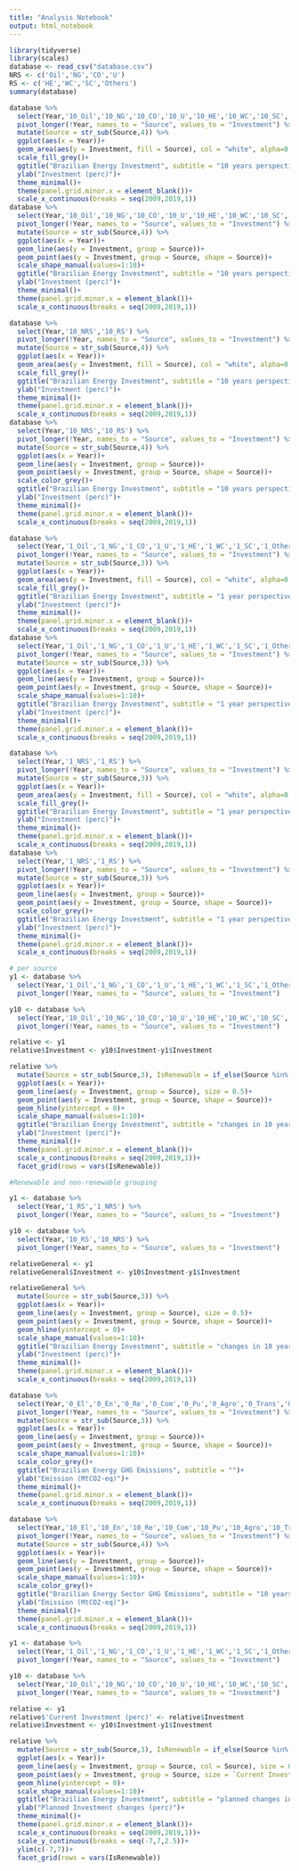 ```yaml
---
title: "Analysis Notebook"
output: html_notebook
---
```


```r
library(tidyverse)
library(scales)
database <- read_csv("database.csv")
NRS <- c('Oil','NG','CO','U')
RS <- c('HE','WC','SC','Others')
summary(database)
```

```r
database %>%
  select(Year,'10_Oil','10_NG','10_CO','10_U','10_HE','10_WC','10_SC','10_Others') %>%
  pivot_longer(!Year, names_to = "Source", values_to = "Investment") %>%
  mutate(Source = str_sub(Source,4)) %>%
  ggplot(aes(x = Year))+
  geom_area(aes(y = Investment, fill = Source), col = "white", alpha=0.6)+
  scale_fill_grey()+
  ggtitle("Brazilian Energy Investment", subtitle = "10 years perspective")+
  ylab("Investment (perc)")+
  theme_minimal()+
  theme(panel.grid.minor.x = element_blank())+
  scale_x_continuous(breaks = seq(2009,2019,1))
database %>%
  select(Year,'10_Oil','10_NG','10_CO','10_U','10_HE','10_WC','10_SC','10_Others') %>%
  pivot_longer(!Year, names_to = "Source", values_to = "Investment") %>%
  mutate(Source = str_sub(Source,4)) %>%
  ggplot(aes(x = Year))+
  geom_line(aes(y = Investment, group = Source))+
  geom_point(aes(y = Investment, group = Source, shape = Source))+
  scale_shape_manual(values=1:10)+
  ggtitle("Brazilian Energy Investment", subtitle = "10 years perspective")+
  ylab("Investment (perc)")+
  theme_minimal()+
  theme(panel.grid.minor.x = element_blank())+
  scale_x_continuous(breaks = seq(2009,2019,1))

database %>%
  select(Year,'10_NRS','10_RS') %>%
  pivot_longer(!Year, names_to = "Source", values_to = "Investment") %>%
  mutate(Source = str_sub(Source,4)) %>%
  ggplot(aes(x = Year))+
  geom_area(aes(y = Investment, fill = Source), col = "white", alpha=0.6)+
  scale_fill_grey()+
  ggtitle("Brazilian Energy Investment", subtitle = "10 years perspective")+
  ylab("Investment (perc)")+
  theme_minimal()+
  theme(panel.grid.minor.x = element_blank())+
  scale_x_continuous(breaks = seq(2009,2019,1))
database %>%
  select(Year,'10_NRS','10_RS') %>%
  pivot_longer(!Year, names_to = "Source", values_to = "Investment") %>%
  mutate(Source = str_sub(Source,4)) %>%
  ggplot(aes(x = Year))+
  geom_line(aes(y = Investment, group = Source))+
  geom_point(aes(y = Investment, group = Source, shape = Source))+
  scale_color_grey()+
  ggtitle("Brazilian Energy Investment", subtitle = "10 years perspective")+
  ylab("Investment (perc)")+
  theme_minimal()+
  theme(panel.grid.minor.x = element_blank())+
  scale_x_continuous(breaks = seq(2009,2019,1))
```

```r
database %>%
  select(Year,'1_Oil','1_NG','1_CO','1_U','1_HE','1_WC','1_SC','1_Others') %>%
  pivot_longer(!Year, names_to = "Source", values_to = "Investment") %>%
  mutate(Source = str_sub(Source,3)) %>%
  ggplot(aes(x = Year))+
  geom_area(aes(y = Investment, fill = Source), col = "white", alpha=0.6)+
  scale_fill_grey()+
  ggtitle("Brazilian Energy Investment", subtitle = "1 year perspective")+
  ylab("Investment (perc)")+
  theme_minimal()+
  theme(panel.grid.minor.x = element_blank())+
  scale_x_continuous(breaks = seq(2009,2019,1))
database %>%
  select(Year,'1_Oil','1_NG','1_CO','1_U','1_HE','1_WC','1_SC','1_Others') %>%
  pivot_longer(!Year, names_to = "Source", values_to = "Investment") %>%
  mutate(Source = str_sub(Source,3)) %>%
  ggplot(aes(x = Year))+
  geom_line(aes(y = Investment, group = Source))+
  geom_point(aes(y = Investment, group = Source, shape = Source))+
  scale_shape_manual(values=1:10)+
  ggtitle("Brazilian Energy Investment", subtitle = "1 year perspective")+
  ylab("Investment (perc)")+
  theme_minimal()+
  theme(panel.grid.minor.x = element_blank())+
  scale_x_continuous(breaks = seq(2009,2019,1))

database %>%
  select(Year,'1_NRS','1_RS') %>%
  pivot_longer(!Year, names_to = "Source", values_to = "Investment") %>%
  mutate(Source = str_sub(Source,3)) %>%
  ggplot(aes(x = Year))+
  geom_area(aes(y = Investment, fill = Source), col = "white", alpha=0.6)+
  scale_fill_grey()+
  ggtitle("Brazilian Energy Investment", subtitle = "1 year perspective")+
  ylab("Investment (perc)")+
  theme_minimal()+
  theme(panel.grid.minor.x = element_blank())+
  scale_x_continuous(breaks = seq(2009,2019,1))
database %>%
  select(Year,'1_NRS','1_RS') %>%
  pivot_longer(!Year, names_to = "Source", values_to = "Investment") %>%
  mutate(Source = str_sub(Source,3)) %>%
  ggplot(aes(x = Year))+
  geom_line(aes(y = Investment, group = Source))+
  geom_point(aes(y = Investment, group = Source, shape = Source))+
  scale_color_grey()+
  ggtitle("Brazilian Energy Investment", subtitle = "1 year perspective")+
  ylab("Investment (perc)")+
  theme_minimal()+
  theme(panel.grid.minor.x = element_blank())+
  scale_x_continuous(breaks = seq(2009,2019,1))
```

```r
# per source
y1 <- database %>%
  select(Year,'1_Oil','1_NG','1_CO','1_U','1_HE','1_WC','1_SC','1_Others') %>%
  pivot_longer(!Year, names_to = "Source", values_to = "Investment")

y10 <- database %>%
  select(Year,'10_Oil','10_NG','10_CO','10_U','10_HE','10_WC','10_SC','10_Others') %>%
  pivot_longer(!Year, names_to = "Source", values_to = "Investment")

relative <- y1
relative$Investment <- y10$Investment-y1$Investment

relative %>%
  mutate(Source = str_sub(Source,3), IsRenewable = if_else(Source %in% NRS, "NRS", "RS")) %>%
  ggplot(aes(x = Year))+
  geom_line(aes(y = Investment, group = Source), size = 0.5)+
  geom_point(aes(y = Investment, group = Source, shape = Source))+
  geom_hline(yintercept = 0)+
  scale_shape_manual(values=1:10)+
  ggtitle("Brazilian Energy Investment", subtitle = "changes in 10 years")+
  ylab("Investment (perc)")+
  theme_minimal()+
  theme(panel.grid.minor.x = element_blank())+
  scale_x_continuous(breaks = seq(2009,2019,1))+
  facet_grid(rows = vars(IsRenewable))

#Renewable and non-renewable grouping

y1 <- database %>%
  select(Year,'1_RS','1_NRS') %>%
  pivot_longer(!Year, names_to = "Source", values_to = "Investment")

y10 <- database %>%
  select(Year,'10_RS','10_NRS') %>%
  pivot_longer(!Year, names_to = "Source", values_to = "Investment")

relativeGeneral <- y1
relativeGeneral$Investment <- y10$Investment-y1$Investment

relativeGeneral %>%
  mutate(Source = str_sub(Source,3)) %>%
  ggplot(aes(x = Year))+
  geom_line(aes(y = Investment, group = Source), size = 0.5)+
  geom_point(aes(y = Investment, group = Source, shape = Source))+
  geom_hline(yintercept = 0)+
  scale_shape_manual(values=1:10)+
  ggtitle("Brazilian Energy Investment", subtitle = "changes in 10 years")+
  ylab("Investment (perc)")+
  theme_minimal()+
  theme(panel.grid.minor.x = element_blank())+
  scale_x_continuous(breaks = seq(2009,2019,1))
```

```r
database %>%
  select(Year,'0_El','0_En','0_Re','0_Com','0_Pu','0_Agro','0_Trans','0_Ind','0_EF') %>%
  pivot_longer(!Year, names_to = "Source", values_to = "Investment") %>%
  mutate(Source = str_sub(Source,3)) %>%
  ggplot(aes(x = Year))+
  geom_line(aes(y = Investment, group = Source))+
  geom_point(aes(y = Investment, group = Source, shape = Source))+
  scale_shape_manual(values=1:10)+
  scale_color_grey()+
  ggtitle("Brazilian Energy GHG Emissions", subtitle = "")+
  ylab("Emission (MtCO2-eq)")+
  theme_minimal()+
  theme(panel.grid.minor.x = element_blank())+
  scale_x_continuous(breaks = seq(2009,2019,1))

database %>%
  select(Year,'10_El','10_En','10_Re','10_Com','10_Pu','10_Agro','10_Trans','10_Ind','10_EF') %>%
  pivot_longer(!Year, names_to = "Source", values_to = "Investment") %>%
  mutate(Source = str_sub(Source,4)) %>%
  ggplot(aes(x = Year))+
  geom_line(aes(y = Investment, group = Source))+
  geom_point(aes(y = Investment, group = Source, shape = Source))+
  scale_shape_manual(values=1:10)+
  scale_color_grey()+
  ggtitle("Brazilian Energy Sector GHG Emissions", subtitle = "10 years projection")+
  ylab("Emission (MtCO2-eq)")+
  theme_minimal()+
  theme(panel.grid.minor.x = element_blank())+
  scale_x_continuous(breaks = seq(2009,2019,1))
```

```r
y1 <- database %>%
  select(Year,'1_Oil','1_NG','1_CO','1_U','1_HE','1_WC','1_SC','1_Others') %>%
  pivot_longer(!Year, names_to = "Source", values_to = "Investment")

y10 <- database %>%
  select(Year,'10_Oil','10_NG','10_CO','10_U','10_HE','10_WC','10_SC','10_Others') %>%
  pivot_longer(!Year, names_to = "Source", values_to = "Investment")

relative <- y1
relative$'Current Investment (perc)' <- relative$Investment
relative$Investment <- y10$Investment-y1$Investment

relative %>%
  mutate(Source = str_sub(Source,3), IsRenewable = if_else(Source %in% NRS, "NRS", "RS")) %>%
  ggplot(aes(x = Year))+
  geom_line(aes(y = Investment, group = Source, col = Source), size = 0.5)+
  geom_point(aes(y = Investment, group = Source, size = `Current Investment (perc)`, col = Source), alpha = 0.6)+
  geom_hline(yintercept = 0)+
  scale_shape_manual(values=1:10)+
  ggtitle("Brazilian Energy Investment", subtitle = "planned changes in 10 years")+
  ylab("Planned Investment changes (perc)")+
  theme_minimal()+
  theme(panel.grid.minor.x = element_blank())+
  scale_x_continuous(breaks = seq(2009,2019,1))+
  scale_y_continuous(breaks = seq(-7,7,2.5))+
  ylim(c(-7,7))+
  facet_grid(rows = vars(IsRenewable))
```

